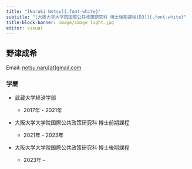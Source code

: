 ```yaml
---
title: "[Naruki Notsu]{.font-white}"
subtitle: "[大阪大学大学院国際公共政策研究科 博士後期課程(D3)]{.font-white}"
title-block-banner: image/image_light.jpg
editor: visual
---
```


## 野津成希

Email: [notsu.naru\[at\]gmail.com](mailto:notsu.naru@gmail.com)

### 学歴

-   武蔵大学経済学部

    -   2017年 - 2021年

-   大阪大学大学院国際公共政策研究科 博士前期課程

    -   2021年 - 2023年

-   大阪大学大学院国際公共政策研究科 博士後期課程

    -   2023年 -
